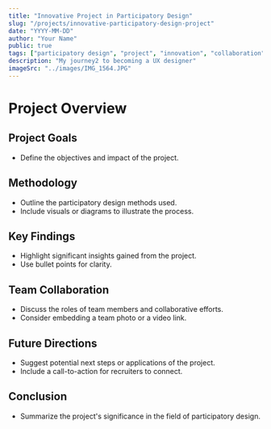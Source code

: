 ```yaml
---
title: "Innovative Project in Participatory Design"
slug: "/projects/innovative-participatory-design-project"
date: "YYYY-MM-DD"
author: "Your Name"
public: true
tags: ["participatory design", "project", "innovation", "collaboration"]
description: "My journey2 to becoming a UX designer"
imageSrc: "../images/IMG_1564.JPG"
---
```


# Project Overview

## Project Goals

- Define the objectives and impact of the project.

## Methodology

- Outline the participatory design methods used.
- Include visuals or diagrams to illustrate the process.

## Key Findings

- Highlight significant insights gained from the project.
- Use bullet points for clarity.

## Team Collaboration

- Discuss the roles of team members and collaborative efforts.
- Consider embedding a team photo or a video link.

## Future Directions

- Suggest potential next steps or applications of the project.
- Include a call-to-action for recruiters to connect.

## Conclusion

- Summarize the project's significance in the field of participatory design.
